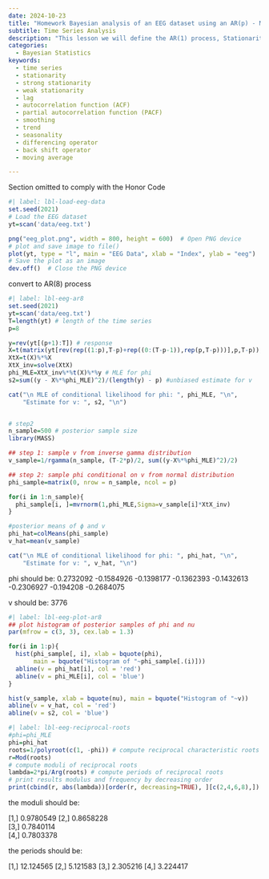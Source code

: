```yaml
---
date: 2024-10-23
title: "Homework Bayesian analysis of an EEG dataset using an AR(p) - M1L2HW2"
subtitle: Time Series Analysis
description: "This lesson we will define the AR(1) process, Stationarity, ACF, PACF, differencing, smoothing"
categories:
  - Bayesian Statistics
keywords: 
  - time series
  - stationarity
  - strong stationarity
  - weak stationarity
  - lag
  - autocorrelation function (ACF)
  - partial autocorrelation function (PACF)
  - smoothing
  - trend
  - seasonality
  - differencing operator
  - back shift operator
  - moving average

---
```


::::: {.content-visible unless-profile="HC"}

::: {.callout-caution}
Section omitted to comply with the Honor Code
:::

:::::

::::: {.content-hidden unless-profile="HC"}


\index{dataset,EEG}

```r
#| label: lbl-load-eeg-data
set.seed(2021)
# Load the EEG dataset
yt=scan('data/eeg.txt')

png("eeg_plot.png", width = 800, height = 600)  # Open PNG device
# plot and save image to file()
plot(yt, type = "l", main = "EEG Data", xlab = "Index", ylab = "eeg")
# Save the plot as an image
dev.off()  # Close the PNG device
```


convert to AR(8) process
```r
#| label: lbl-eeg-ar8
set.seed(2021)
yt=scan('data/eeg.txt')
T=length(yt) # length of the time series
p=8

y=rev(yt[(p+1):T]) # response
X=t(matrix(yt[rev(rep((1:p),T-p)+rep((0:(T-p-1)),rep(p,T-p)))],p,T-p));
XtX=t(X)%*%X
XtX_inv=solve(XtX)
phi_MLE=XtX_inv%*%t(X)%*%y # MLE for phi
s2=sum((y - X%*%phi_MLE)^2)/(length(y) - p) #unbiased estimate for v

cat("\n MLE of conditional likelihood for phi: ", phi_MLE, "\n",
    "Estimate for v: ", s2, "\n")


# step2
n_sample=500 # posterior sample size
library(MASS)

## step 1: sample v from inverse gamma distribution
v_sample=1/rgamma(n_sample, (T-2*p)/2, sum((y-X%*%phi_MLE)^2)/2)

## step 2: sample phi conditional on v from normal distribution
phi_sample=matrix(0, nrow = n_sample, ncol = p)

for(i in 1:n_sample){
  phi_sample[i, ]=mvrnorm(1,phi_MLE,Sigma=v_sample[i]*XtX_inv)
}

#posterior means of ϕ and v
phi_hat=colMeans(phi_sample)
v_hat=mean(v_sample)

cat("\n MLE of conditional likelihood for phi: ", phi_hat, "\n",
    "Estimate for v: ", v_hat, "\n")

```

phi should be: 
 0.2732092 -0.1584926 -0.1398177 -0.1362393 
 -0.1432613 -0.2306927 -0.194208 -0.2684075 

v should be:
 3776


```r
#| label: lbl-eeg-plot-ar8
## plot histogram of posterior samples of phi and nu
par(mfrow = c(3, 3), cex.lab = 1.3)

for(i in 1:p){
  hist(phi_sample[, i], xlab = bquote(phi), 
       main = bquote("Histogram of "~phi_sample[.(i)]))
  abline(v = phi_hat[i], col = 'red')
  abline(v = phi_MLE[i], col = 'blue')
}

hist(v_sample, xlab = bquote(nu), main = bquote("Histogram of "~v))
abline(v = v_hat, col = 'red')
abline(v = s2, col = 'blue')

```
```r
#| label: lbl-eeg-reciprocal-roots
#phi=phi_MLE
phi=phi_hat
roots=1/polyroot(c(1, -phi)) # compute reciprocal characteristic roots
r=Mod(roots)
# compute moduli of reciprocal roots
lambda=2*pi/Arg(roots) # compute periods of reciprocal roots
# print results modulus and frequency by decreasing order
print(cbind(r, abs(lambda))[order(r, decreasing=TRUE), ][c(2,4,6,8),])
```



the moduli should be:

[1,] 0.9780549 
[2,] 0.8658228  
[3,] 0.7840114  
[4,] 0.7803378  

the periods should be:

[1,] 12.124565
[2,] 5.121583
[3,] 2.305216
[4,] 3.224417

:::::
